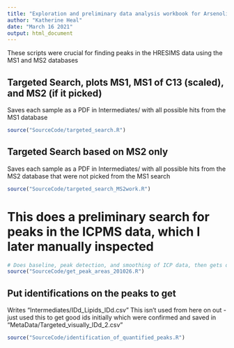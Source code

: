 ```yaml
---
title: "Exploration and preliminary data analysis workbook for Arsenolipid MS"
author: "Katherine Heal"
date: "March 16 2021"
output: html_document
---
```

These scripts were crucial for finding peaks in the HRESIMS data using the MS1 and MS2 databases

## Targeted Search, plots MS1, MS1 of C13 (scaled), and MS2 (if it picked)
Saves each sample as a PDF in Intermediates/ with all possible hits from the MS1 database
```r
source("SourceCode/targeted_search.R")
```

## Targeted Search based on MS2 only
Saves each sample as a PDF in Intermediates/ with all possible hits from the MS2 database that were not picked from the MS1 search
```r
source("SourceCode/targeted_search_MS2work.R")
```

# This does a preliminary search for peaks in the ICPMS data, which I later manually inspected  
```r
# Does baseline, peak detection, and smoothing of ICP data, then gets detected peaks
source("SourceCode/get_peak_areas_201026.R") 
```

## Put identifications on the peaks to get 
Writes "Intermediates/IDd_Lipids_IDd.csv"
This isn't used from here on out - just used this to get good ids initially which were confirmed and saved in "MetaData/Targeted_visually_IDd_2.csv"
```r
source("SourceCode/identification_of_quantified_peaks.R")
```



